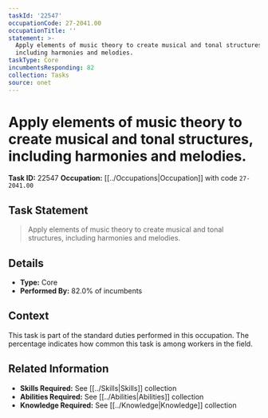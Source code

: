 ```yaml
---
taskId: '22547'
occupationCode: 27-2041.00
occupationTitle: ''
statement: >-
  Apply elements of music theory to create musical and tonal structures,
  including harmonies and melodies.
taskType: Core
incumbentsResponding: 82
collection: Tasks
source: onet
---
```

# Apply elements of music theory to create musical and tonal structures, including harmonies and melodies.

**Task ID:** 22547
**Occupation:** [[../Occupations|Occupation]] with code `27-2041.00`

## Task Statement

> Apply elements of music theory to create musical and tonal structures, including harmonies and melodies.

## Details

- **Type:** Core
- **Performed By:** 82.0% of incumbents

## Context

This task is part of the standard duties performed in this occupation. The percentage indicates how common this task is among workers in the field.

## Related Information

- **Skills Required:** See [[../Skills|Skills]] collection
- **Abilities Required:** See [[../Abilities|Abilities]] collection
- **Knowledge Required:** See [[../Knowledge|Knowledge]] collection
